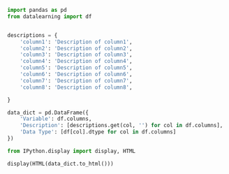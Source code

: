```python
import pandas as pd
from datalearning import df


descriptions = {
    'column1': 'Description of column1',
    'column2': 'Description of column2',
    'column3': 'Description of column3',
    'column4': 'Description of column4',
    'column5': 'Description of column5',
    'column6': 'Description of column6',
    'column7': 'Description of column7',
    'column8': 'Description of column8',

}

data_dict = pd.DataFrame({
    'Variable': df.columns,
    'Description': [descriptions.get(col, '') for col in df.columns],
    'Data Type': [df[col].dtype for col in df.columns]
})

from IPython.display import display, HTML

display(HTML(data_dict.to_html()))

```